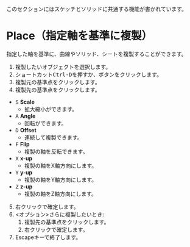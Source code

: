 
<Callout emoji="">このセクションにはスケッチとソリッドに共通する機能が書かれています。</Callout>

# Place（指定軸を基準に複製）

<Reference shortcut="Ctrl-D" command="Place" button="コマンドバー左" />

指定した軸を基準に、曲線やソリッド、シートを複製することができます。

1. 複製したいオブジェクトを選択します。
2. ショートカット<kbd>Ctrl-D</kbd>を押すか、ボタンをクリックします。
3. 複製元の基準点をクリックします。
4. 複製先の基準点をクリックします。
- <kbd>S</kbd> **Scale**
   - 拡大縮小ができます。
- <kbd>A</kbd> **Angle**
   - 回転ができます。
- <kbd>D</kbd> **Offset**
   - 連続して複製できます。
- <kbd>F</kbd> **Flip**
   - 複製の軸を反転できます。
- <kbd>X</kbd> **x-up**
   - 複製の軸をX軸方向にします。
- <kbd>Y</kbd> **y-up**
  - 複製の軸をY軸方向にします。
- <kbd>Z</kbd> **z-up**
   - 複製の軸をZ軸方向にします。
5. 右クリックで確定します。
6. \<オプション\>さらに複製したいとき:
   1. 複製先の基準点をクリックします。
   2. 右クリックで確定します。
7. Escapeキーで終了します。